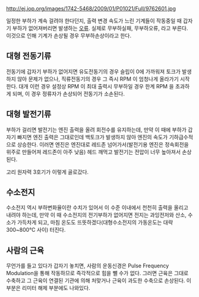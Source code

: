 http://ej.iop.org/images/1742-5468/2009/01/P01021/Full/9762601.jpg

일정한 부하가 계속 걸려야 한다던지, 출력 변경 속도가 느린 기계들이 작동중일 때 갑자기 부하가 없어져버리면 발생하는 [[오류]]. 실제로 무부하실패, 무부하오류, 라고 부른다. 이것으로 인해 기계가 손상될 경우 무부하손상이라고 한다. 

== 대형 전동기류 ==
전동기에 갑자기 부하가 없어지면 유도전동기의 경우 슬립이 0에 가까워져 토크가 발생하지 않아 문제가 없으나, 직류전동기의 경우 그 즉시 RPM 이 엄청나게 올라가기 시작한다. 대개 이런 경우 설정상 RPM 이 최대 출력시 무부하일 경우 한계 RPM 을 초과하게 되며, 이 경우 정류자가 손상되어 전동기가 소손된다. 

== 대형 발전기류 ==
부하가 걸리면 발전기는 엔진 출력을 올려 회전수를 유지하는데, 만약 이 때에 부하가 갑자기 빠지면 엔진 출력은 그대로인데 백토크가 발생하지 않아 엔진의 속도가 기하급수적으로 상승한다. 이러면 엔진은 엔진대로 레드존 넘어가서(발전기용 엔진은 정속회전을 위주로 만들어져 레드존이 아주 낮음) 헤드 깨먹고 발전기는 전압이 너무 높아져서 손상된다.

고리 원자력 3호기가 이렇게 골로갔다. 

== 수소전지 ==
수소전지 역시 부하변화율이란 수치가 있어서 이 수준 이내에서 천천히 출력을 올리고 내려야 하는데, 만약 이 때 수소전지의 전기부하가 없어지면 전지는 과잉전저와 산소, 수소가 가득차게 되고, 마침 온도도 뜨뜻하겠다(대형수소전지의 가동온도는 대략 300~800℃ 사이) 터진다.

== 사람의 근육 ==
무언가를 들고 있다가 갑자기 놓치면, 사람의 운동신경은 Pulse Frequency Modulation을 통해 작동하므로 즉각적으로 힘을 뺄 수가 없다. 그러면 근육은 그대로 수축하고 그 근육이 연결된 기관에 의해 처맞거나 근육이 과도한 수축으로 손상된다. 이 부분은 리미터 해제 부분에도 나와있다.


